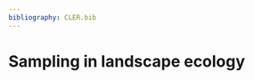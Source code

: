 ```yaml
---
bibliography: CLER.bib
---
```


<!-- Person responsible: Bosch -->

# Sampling in landscape ecology {#sec-sampling}

<!-- https://doi.org/10.1007/s40823-020-00059-4 -->